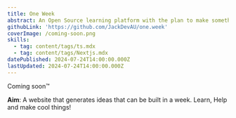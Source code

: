 ```yaml
---
title: One Week
abstract: An Open Source learning platform with the plan to make something every week
githubLink: 'https://github.com/JackDevAU/one.week'
coverImage: /coming-soon.png
skills:
  - tag: content/tags/ts.mdx
  - tag: content/tags/Nextjs.mdx
datePublished: 2024-07-24T14:00:00.000Z
lastUpdated: 2024-07-24T14:00:00.000Z
---
```


Coming soon™

**Aim**: A website that generates ideas that can be built in a week. Learn, Help and make cool things!
